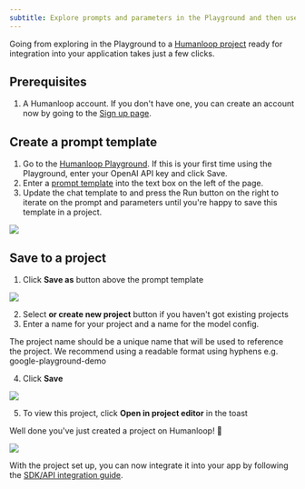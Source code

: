 ```yaml
---
subtitle: Explore prompts and parameters in the Playground and then use them to create a Humanloop project.
---
```


Going from exploring in the Playground to a [Humanloop project](/docs/key-concepts#projects) ready for integration into your application takes just a few clicks.

## Prerequisites

1. A Humanloop account. If you don't have one, you can create an account now by going to the [Sign up page](https://app.humanloop.com/signup).

## Create a prompt template

1. Go to the [Humanloop Playground](https://app.humanloop.com/playground). If this is your first time using the Playground, enter your OpenAI API key and click Save.
2. Enter a [prompt template](/docs/core-entities/key-concepts#prompt-templates) into the text box on the left of the page.
3. Update the chat template to and press the Run button on the right to iterate on the prompt and parameters until you're happy to save this template in a project.

<img src="../../../assets/images/3c33083-image.png" />

## Save to a project

1. Click **Save as** button above the prompt template

<img src="../../../assets/images/6c7924a-image.png" />

2. Select **or create new project** button if you haven't got existing projects
3. Enter a name for your project and a name for the model config.

<Info>
The project name should be a unique name that will be used to reference the project. We recommend using a readable format using hyphens  e.g. google-playground-demo
</Info>

4. Click **Save**

<img src="../../../assets/images/281f952-image.png" />

5. To view this project, click **Open in project editor** in the toast 

Well done you've just created a project on Humanloop! 🎉

<img src="../../../assets/images/b2b665e-image.png" />

With the project set up, you can now integrate it into your app by following the [SDK/API integration guide](../generate-and-log-with-the-sdk).